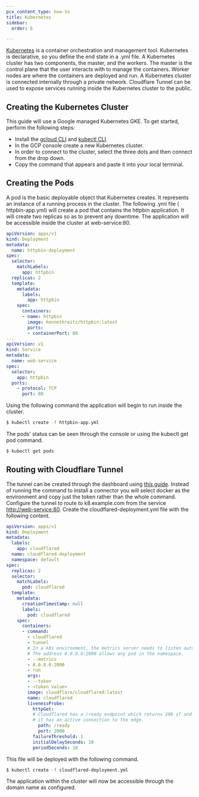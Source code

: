 ```yaml
---
pcx_content_type: how-to
title: Kubernetes
sidebar:
  order: 6

---
```


[Kubernetes](https://kubernetes.io/) is a container orchestration and management tool. Kubernetes is declarative, so you define the end state in a .yml file. A Kubernetes cluster has two components, the master, and the workers. The master is the control plane that the user interacts with to manage the containers. Worker nodes are where the containers are deployed and run. A Kubernetes cluster is connected internally through a private network. Cloudflare Tunnel can be used to expose services running inside the Kubernetes cluster to the public.

## Creating the Kubernetes Cluster

This guide will use a Google managed Kubernetes GKE.
To get started, perform the following steps:

* Install the [gcloud CLI](https://cloud.google.com/sdk/docs/install) and [kubectl CLI](https://cloud.google.com/kubernetes-engine/docs/how-to/cluster-access-for-kubectl).
* In the GCP console create a new Kubernetes cluster.
* In order to connect to the cluster, select the three dots and then connect from the drop down.
* Copy the command that appears and paste it into your local terminal.

## Creating the Pods

A pod is the basic deployable object that Kubernetes creates. It represents an instance of a running process in the cluster. The following .yml file ( httpbin-app.yml) will create a pod that contains the httpbin application. It will create two replicas so as to prevent any downtime. The application will be accessible inside the cluster at web-service:80.

```yaml
apiVersion: apps/v1
kind: Deployment
metadata:
  name: httpbin-deployment
spec:
  selector:
    matchLabels:
      app: httpbin
  replicas: 2
  template:
    metadata:
      labels:
        app: httpbin
    spec:
      containers:
      - name: httpbin
        image: kennethreitz/httpbin:latest
        ports:
        - containerPort: 80
---
apiVersion: v1
kind: Service
metadata:
  name: web-service
spec:
  selector:
    app: httpbin
  ports:
    - protocol: TCP
      port: 80
```

Using the following command the application will begin to run inside the cluster.

```sh
$ kubectl create -f httpbin-app.yml
```

The pods' status can be seen through the console or using the kubectl get pod command.

```sh
$ kubectl get pods
```

## Routing with Cloudflare Tunnel

The tunnel can be created through the dashboard using [this guide](/cloudflare-one/connections/connect-networks/get-started/create-remote-tunnel/). Instead of running the command to install a connector you will select docker as the environment and copy just the token rather than the whole command. Configure the tunnel to route to k8.example.com from the service [http://web-service:80](http://web-service:80). Create the cloudflared-deployment.yml file with the following content.

```yaml
apiVersion: apps/v1
kind: Deployment
metadata:
  labels:
    app: cloudflared
  name: cloudflared-deployment
  namespace: default
spec:
  replicas: 2
  selector:
    matchLabels:
      pod: cloudflared
  template:
    metadata:
      creationTimestamp: null
      labels:
        pod: cloudflared
    spec:
      containers:
      - command:
        - cloudflared
        - tunnel
        # In a k8s environment, the metrics server needs to listen outside the pod it runs on. 
        # The address 0.0.0.0:2000 allows any pod in the namespace.
        - --metrics
        - 0.0.0.0:2000
        - run
        args:
        - --token
        - <token value>
        image: cloudflare/cloudflared:latest
        name: cloudflared
        livenessProbe:
          httpGet:
          # Cloudflared has a /ready endpoint which returns 200 if and only if
          # it has an active connection to the edge.
            path: /ready
            port: 2000
          failureThreshold: 1
          initialDelaySeconds: 10
          periodSeconds: 10
```

This file will be deployed with the following command.

```sh
$ kubectl create -f cloudflared-deployment.yml
```

The application within the cluster will now be accessible through the domain name as configured.
